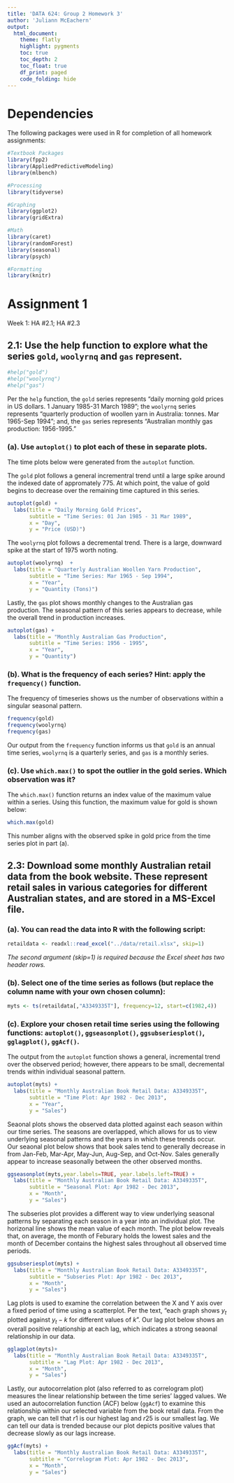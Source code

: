 ```yaml
---
title: 'DATA 624: Group 2 Homework 3'
author: 'Juliann McEachern'
output: 
  html_document:
    theme: flatly
    highlight: pygments
    toc: true
    toc_depth: 2
    toc_float: true
    df_print: paged
    code_folding: hide
---
```


# Dependencies

The following packages were used in R for completion of all homework assignments:

```r
#Textbook Packages
library(fpp2)
library(AppliedPredictiveModeling)
library(mlbench)

#Processing
library(tidyverse)

#Graphing
library(ggplot2)
library(gridExtra)

#Math
library(caret)
library(randomForest)
library(seasonal)
library(psych)

#Formatting
library(knitr)
```

# Assignment 1

Week 1: HA #2.1; HA #2.3

## 2.1: Use the help function to explore what the series `gold`, `woolyrnq` and `gas` represent.

```r
#help("gold")
#help("woolyrnq")
#help("gas")
```

Per the `help` function, the `gold` series represents "daily morning gold prices in US dollars. 1 January 1985-31 March 1989"; the `woolyrnq` series represents "quarterly production of woollen yarn in Australia: tonnes. Mar 1965-Sep 1994"; and, the `gas` series represents "Australian monthly gas production: 1956-1995."

### (a).  Use `autoplot()` to plot each of these in separate plots.

The time plots below were generated from the `autoplot` function. 

The `gold` plot follows a general incrementral trend until a large spike around the indexed date of appromately 775. At which point, the value of gold begins to decrease over the remaining time captured in this series. 

```r
autoplot(gold) + 
  labs(title = "Daily Morning Gold Prices", 
       subtitle = "Time Series: 01 Jan 1985 - 31 Mar 1989", 
       x = "Day", 
       y = "Price (USD)")
```

The `woolyrnq` plot follows a decremental trend. There is a large, downward spike at the start of 1975 worth noting.

```r
autoplot(woolyrnq)  +
  labs(title = "Quarterly Australian Woollen Yarn Production", 
       subtitle = "Time Series: Mar 1965 - Sep 1994", 
       x = "Year", 
       y = "Quantity (Tons)")
```

Lastly, the `gas` plot shows monthly changes to the Australian gas production. The seasonal pattern of this series appears to decrease, while the overall trend in production increases.  

```r
autoplot(gas) +
  labs(title = "Monthly Australian Gas Production", 
       subtitle = "Time Series: 1956 - 1995", 
       x = "Year", 
       y = "Quantity")
```

### (b).  What is the frequency of each series? Hint: apply the `frequency()` function.

The frequency of timeseries shows us the number of observations within a singular seasonal pattern.

```r
frequency(gold)
frequency(woolyrnq)
frequency(gas)
```

Our output from the `frequency` function informs us that `gold` is an annual time series, `woolyrnq` is a quarterly series, and  `gas` is a monthly series. 

### (c).  Use `which.max()` to spot the outlier in the gold series. Which observation was it?

The `which.max()` function returns an index value of the maximum value within a series. Using this function, the maximum value for gold is shown below: 

```r
which.max(gold)
```

This number aligns with the observed spike in gold price from the time series plot in part (a). 

## 2.3: Download some monthly Australian retail data from the book website. These represent retail sales in various categories for different Australian states, and are stored in a MS-Excel file.

### (a). You can read the data into R with the following script:

```r
retaildata <- readxl::read_excel("../data/retail.xlsx", skip=1)
```

*The second argument (skip=1) is required because the Excel sheet has two header rows.*

### (b).  Select one of the time series as follows (but replace the column name with your own chosen column):

```r
myts <- ts(retaildata[,"A3349335T"], frequency=12, start=c(1982,4))
```

### (c).  Explore your chosen retail time series using the following functions: `autoplot()`, `ggseasonplot()`, `ggsubseriesplot()`, `gglagplot()`, `ggAcf()`.

The output from the `autoplot` function shows a general, incremental trend over the observed period; however, there appears to be small, decremental trends within individual seasonal pattern.

```r
autoplot(myts) + 
  labs(title = "Monthly Australian Book Retail Data: A3349335T", 
       subtitle = "Time Plot: Apr 1982 - Dec 2013",
       x = "Year", 
       y = "Sales")
```

Seaonal plots shows the observed data plotted against each season within our time series. The seasons are overlapped, which allows for us to view underlying seasonal patterns and the years in which these trends occur. Our seaonal plot below shows that book sales tend to generally decrease in from Jan-Feb, Mar-Apr, May-Jun, Aug-Sep, and Oct-Nov. Sales generally appear to increase seasonally between the other observed months. 

```r
ggseasonplot(myts,year.labels=TRUE, year.labels.left=TRUE) + 
  labs(title = "Monthly Australian Book Retail Data: A3349335T", 
       subtitle = "Seasonal Plot: Apr 1982 - Dec 2013", 
       x = "Month", 
       y = "Sales")
```

The subseries plot provides a different way to view underlying seasonal patterns by separating each season in a year into an individual plot. The horizonal line shows the mean value of each month. The plot below reveals that, on average, the month of Feburary holds the lowest sales and the month of December contains the highest sales throughout all observed time periods. 

```r
ggsubseriesplot(myts) +
  labs(title = "Monthly Australian Book Retail Data: A3349335T", 
       subtitle = "Subseries Plot: Apr 1982 - Dec 2013", 
       x = "Month", 
       y = "Sales") 
```

Lag plots is used to examine the correlation between the X and Y axis over a fixed period of time using a scatterplot. Per the text, "each graph shows $y_t$ plotted against $y_t-k$ for different values of $k$". Our lag plot below shows an overall positive relationship at each lag, which indicates a strong seaonal relationship in our data. 

```r
gglagplot(myts)+
  labs(title = "Monthly Australian Book Retail Data: A3349335T", 
       subtitle = "Lag Plot: Apr 1982 - Dec 2013", 
       x = "Month", 
       y = "Sales") 
```

Lastly, our autocorrelation plot (also referred to as correlogram plot) measures the linear relationship between the time series' lagged values. We used an autocorrelation function (ACF) below (`ggAcf`) to examine this relationship within our selected variable from the book retail data. From the graph, we can tell that $r1$ is our highest lag and $r25$ is our smallest lag. We can tell our data is trended because our plot depicts positive values that decrease slowly as our lags increase. 


```r
ggAcf(myts) +
  labs(title = "Monthly Australian Book Retail Data: A3349335T", 
       subtitle = "Correlogram Plot: Apr 1982 - Dec 2013", 
       x = "Month", 
       y = "Sales") 
```


